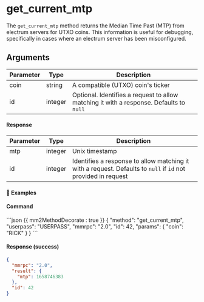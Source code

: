 # get_current_mtp

The `get_current_mtp` method returns the Median Time Past (MTP) from electrum servers for UTXO coins. This information is useful for debugging, specifically in cases where an electrum server has been misconfigured.

## Arguments

| Parameter | Type    | Description                                                                             |
| --------- | ------- | --------------------------------------------------------------------------------------- |
| coin      | string  | A compatible (UTXO) coin's ticker                                                       |
| id        | integer | Optional. Identifies a request to allow matching it with a response. Defaults to `null` |

#### Response

| Parameter | Type    | Description                                                                                                   |
| --------- | ------- | ------------------------------------------------------------------------------------------------------------- |
| mtp       | integer | Unix timestamp                                                                                                |
| id        | integer | Identifies a response to allow matching it with a request. Defaults to `null` if `id` not provided in request |

#### 📌 Examples

#### Command

<CodeGroup title="" tag="POST" label="get_current_mtp">
```json {{ mm2MethodDecorate : true }}
{
  "method": "get_current_mtp",
  "userpass": "USERPASS",
  "mmrpc": "2.0",
  "id": 42,
  "params": {
    "coin": "RICK"
  }
}
```
</CodeGroup>


<CollapsibleSection expandedText='Hide Response' collapsedText='Show Response'>

#### Response (success)

```json
{
  "mmrpc": "2.0",
  "result": {
    "mtp": 1658746383
  },
  "id": 42
}
```

</CollapsibleSection>
